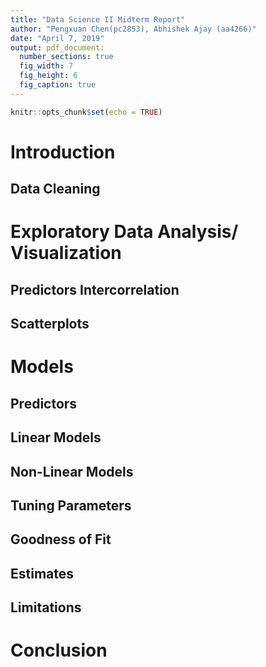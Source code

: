 ```yaml
---
title: "Data Science II Midterm Report"
author: "Pengxuan Chen(pc2853), Abhishek Ajay (aa4266)"
date: "April 7, 2019"
output: pdf_document:
  number_sections: true
  fig_width: 7
  fig_height: 6
  fig_caption: true
---
```


```r
knitr::opts_chunk$set(echo = TRUE)
```

# Introduction

## Data Cleaning

# Exploratory Data Analysis/ Visualization

## Predictors Intercorrelation
## Scatterplots

# Models
## Predictors
## Linear Models
## Non-Linear Models
## Tuning Parameters
## Goodness of Fit
## Estimates
## Limitations

# Conclusion